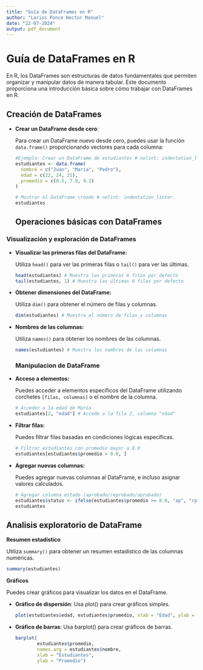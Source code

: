 ```yaml
---
title: "Guía de DataFrames en R"
author: "Larios Ponce Hector Manuel"
date: "22-07-2024"
output: pdf_document
---
```

# Guía de DataFrames en R

  En R, los DataFrames son estructuras de datos fundamentales que permiten organizar y manipular datos de manera tabular. Este documento proporciona una introducción básica sobre cómo trabajar con DataFrames en R.

## Creación de DataFrames

- **Crear un DataFrame desde cero**:

  Para crear un DataFrame nuevo desde cero, puedes usar la función `data.frame()` proporcionando vectores para cada columna:

  ```r
  #Ejemplo: Crear un DataFrame de estudiantes # nolint: indentation_linter.
  estudiantes <- data.frame(
    nombre = c("Juan", "María", "Pedro"),
    edad = c(22, 24, 21),
    promedio = c(8.5, 7.9, 9.2)
  )

  # Mostrar el DataFrame creado # nolint: indentation_linter.
  estudiantes
  ```
## Operaciones básicas con DataFrames

### Visualización y exploración de DataFrames

- **Visualizar las primeras filas del DataFrame:**

  Utiliza `head()` para ver las primeras filas o `tail()` para ver las últimas.
  
  ```r
  head(estudiantes) # Muestra las primeras 6 filas por defecto
  tail(estudiantes, 1) # Muestra las últimas 6 filas por defecto
  ```

- **Obtener dimensiones del DataFrame:** 

  Utiliza `dim()` para obtener el número de filas y columnas.
  
  ```r
  dim(estudiantes) # Muestra el número de filas y columnas
  ```

- **Nombres de las columnas:** 

  Utiliza `names()` para obtener los nombres de las columnas.
  ```r
  names(estudiantes) # Muestra los nombres de las columnas
  ```
### Manipulacion de DataFrame
- **Acceso a elementos:** 
  
  Puedes acceder a elementos específicos del DataFrame utilizando corchetes `[filas, columnas]` o el nombre de la columna.
  
  ```r
  # Acceder a la edad de María
  estudiantes[2, "edad"] # Accede a la fila 2, columna "edad"
  ```
- **Filtrar filas:**
  
  Puedes filtrar filas basadas en condiciones lógicas específicas.
  
  ```r
  # Filtrar estudiantes con promedio mayor a 8.0
  estudiantes[estudiantes$promedio > 8.0, ]
  ```
- **Agregar nuevas columnas:** 

  Puedes agregar nuevas columnas al DataFrame, e incluso asignar valores calculados.
  
  ```r
  # Agregar columna estado (aprobado/reprobado/aprobado)
  estudiantes$status <- ifelse(estudiantes$promedio >= 8.0, "ap", "rp")
  estudiantes
  ```

## Analisis exploratorio de DataFrame
  
  **Resumen estadístico**
  
  Utiliza `summary()` para obtener un resumen estadístico de las columnas numéricas.
  
  ```r
  summary(estudiantes)
  ```

  **Gráficos** 

  Puedes crear gráficos para visualizar los datos en el DataFrame.

  - **Gráfico de dispersión**: Usa plot() para crear gráficos simples.
    
    ```r
    plot(estudiantes$edad, estudiantes$promedio, xlab = "Edad", ylab = "Promedio")
    ```
  - **Gráfico de barras**: Usa barplot() para crear gráficos de barras.
    
    ```r
    barplot(
            estudiantes$promedio,
            names.arg = estudiantes$nombre,
            xlab = "Estudiantes",
            ylab = "Promedio")
    ```
